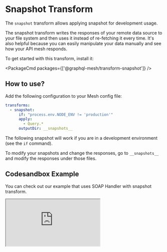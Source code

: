 
# Snapshot Transform

The `snapshot` transform allows applying snapshot for development usage.

The snapshot transform writes the responses of your remote data source to your file system and then uses it instead of re-fetching it every time. It's also helpful because you can easily manipulate your data manually and see how your API mesh responds.

To get started with this transform, install it:

<PackageCmd packages={['@graphql-mesh/transform-snapshot']} />

## How to use?

Add the following configuration to your Mesh config file:

```yaml
transforms:
  - snapshot:
      if: "process.env.NODE_ENV != 'production'"
      apply:
        - Query.*
      outputDir: __snapshots__
```

The following snapshot will work if you are in a development environment (see the `if` command).

To modify your snapshots and change the responses, go to `__snapshots__` and modify the responses under those files.

## Codesandbox Example

You can check out our example that uses SOAP Handler with snapshot transform.

<iframe
  src="https://codesandbox.io/embed/github/Urigo/graphql-mesh/tree/master/examples/soap-country-info?fontsize=14&hidenavigation=1&theme=dark&module=%2F.meshrc.yml"
  className='mt-6 w-full h-[500px] rounded-md'
  title="country-info-example"
  allow="geolocation; microphone; camera; midi; vr; accelerometer; gyroscope; payment; ambient-light-sensor; encrypted-media; usb"
  sandbox="allow-modals allow-forms allow-popups allow-scripts allow-same-origin"
/>

## Config API Reference

{'@import ../generated-markdown/SnapshotTransformConfig.generated.md'}

